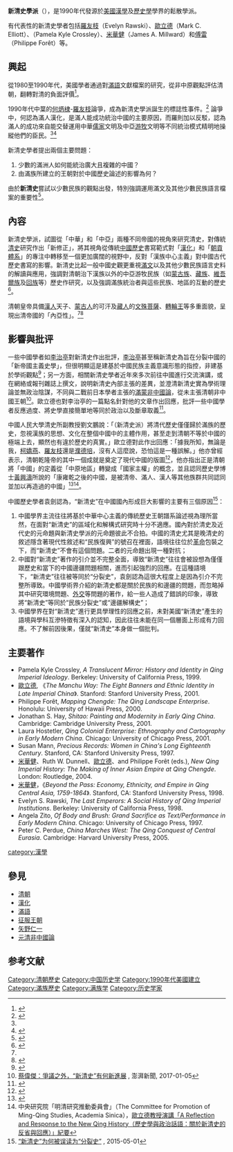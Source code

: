 {{expand english|time=2015-10-11T15:12:25+00:00}}
'''新清史學派'''（{{lang-en|New Qing History}}），是1990年代發源於[[美國|美國]][[漢學|漢學]]及[[歷史學|歷史學]]學界的鬆散學派。

有代表性的新清史學者包括[[羅友枝|羅友枝]]（Evelyn Rawski）、[[歐立德|歐立德]]（Mark C. Elliott）、{{le|柯嬌燕|Pamela Kyle Crossley}}（Pamela Kyle Crossley）、[[米華健|米華健]]（James A. Millward）和[[傅雷_(漢學家)|傅雷]]（Philippe Forêt）等。

==興起==
從1980至1990年代，美國學者通過對[[滿語|滿語]]文獻檔案的研究，從非中原觀點評估清朝，翻轉對清的負面評價<ref>{{cite journal |last=Waley-Cohen |first=Johanna |date=2004 |title=The New Qing History |url= |journal=Radical History Review |language= |volume=88 |issue=1 |pages=193–206 |doi= |issn= |jstor= |quote=Taken together, then, one of the most important findings of the new Qing history is that in many different spheres, we should think not so much in terms of binary opposites as in terms of   a   progressive   erasure   of   clear   demarcations   in   favor   of   a   process   of   continuum   and   of simultaneity—both in those areas in which the Qing played  a   direct   or   deliberate  part and in those beyond their immediate  control. |ref=harv |authorlink=Joanna Waley-Cohen}}</ref>。

1990年代中葉的[[何炳棣|何炳棣]]-[[羅友枝|羅友枝]]論爭，成為新清史學派誕生的標誌性事件。<ref name=":1">{{Cite journal |author=徐泓 |date=2016 |title=“新清史”论争:从何炳棣、罗友枝论战说起 |url=https://core.ac.uk/download/pdf/323950907.pdf |journal=首都师范大学学报 |issue=228 |access-date=2022-05-27 |archive-date=2022-05-27 |archive-url=https://web.archive.org/web/20220527155159/https://core.ac.uk/download/pdf/323950907.pdf }}</ref> 論爭中，何認為滿人漢化，是滿人能成功統治中國的主要原因，而羅則加以反駁，認為滿人的成功來自能交替運用中華[[儒家|儒家]]文明及中亞[[游牧|游牧]]文明等不同統治模式精明地操縱他們的臣民。<ref name=":1" /><ref name=":0">{{cite journal |last=Waley-Cohen |first=Johanna |date=2004 |title=The New Qing History |url= |journal=Radical History Review |language= |volume=88 |issue=1 |pages=193–206 |doi= |issn= |jstor= |quote=The Qianlong emperor in particular was famously skilled at presenting a different face to different subjects.  While to his Chinese subjects he presented himself as a thoroughly Confucian ruler, to others he offered a different image. |ref=harv |authorlink=Joanna Waley-Cohen}}</ref>

新清史學者提出兩個主要問題：
#少數的滿洲人如何能統治廣大且複雜的中國？
#由滿族所建立的王朝對於中國歷史論述的影響為何？

由於'''新清史'''嘗試以少數民族的觀點出發，特別強調運用滿文及其他少數民族語言檔案的重要性<ref>{{Cite web|title=「新清史研究讀書會」 第一次讀書會紀要|url=http://mingching.sinica.edu.tw/Project_Plan/116|accessdate=2016-02-12|archive-url=https://web.archive.org/web/20210109214524/http://mingching.sinica.edu.tw/Project_Plan/116|archive-date=2021-01-09|dead-url=no}}</ref>。

== 內容 ==
{{Expand section|time=2022-5-27}}
新清史學派，試圖從「中華」和「中亞」兩種不同帝國的視角來研究清史，對傳統[[清朝歷史|清史]]研究作出「新修正」，將其視角從傳統[[中國歷史|中國歷史]]書寫範式對「[[漢化|漢化]]」和「[[朝貢體系|朝貢體系]]」的專注中轉移至一個更加廣闊的視野中，反對「漢族中心主義」對中國古代歷史書寫的影響。新清史比起一般中國史觀更重視[[滿文|滿文]]以及其他少數民族語言史料的解讀與應用，強調對清朝治下漢族以外的中亞游牧民族（如[[蒙古族|蒙古族]]、[[藏族|藏族]]、[[維吾爾族|維吾爾族]]及[[回族|回族]]等）歷史作研究，以及強調滿族統治者與這些民族、地區的互動的歷史<ref>{{cite news |author1=沈衞榮 |title=沈衞榮看“新清史”的熱鬧和門道①：“清世界主義”的意義 |url=https://hk.saowen.com/a/e113dac66b0425c28dbf3560446f894503b5abe1da7cf1e6a0a0a2f3baf73715 |date=2017-09-04 |access-date=2019-01-16 |archive-url=https://web.archive.org/web/20190116201053/https://hk.saowen.com/a/e113dac66b0425c28dbf3560446f894503b5abe1da7cf1e6a0a0a2f3baf73715 |archive-date=2019-01-16 |dead-url=yes }}</ref>。

清朝皇帝具備[[漢人|漢人]]天子、[[蒙古人|蒙古人]]的可汗及[[藏人|藏人]]的[[文殊菩薩|文殊菩薩]]、[[轉輪王|轉輪王]]等多重面貌，呈現出清帝國的「內亞性」。<ref name=":0" /><ref>{{Cite book|title=清初君主集權與民族政策 ──從「新清史學派」的觀點考察|last=陳永明|publisher=香港大學中文學院|chapter=滿清皇帝的多重身分：滿洲人的汗；漢人的「聖天子」；蒙古及西藏人的護法神}}</ref>

== 影響與批评 ==
一些中國學者如[[李治亭|李治亭]]對新清史作出批評，[[李治亭|李治亭]]甚至稱新清史為旨在分裂中國的「新帝國主義史學」，但很明顯這是建基於中國民族主義意識形態的指控，非建基於學術觀點<ref>{{Cite journal |author=李治亭 |date=2015-04-20|title="新清史":新帝国主义史学标本 |journal=中国社会科学报 |issue=728}}</ref>；另一方面，相關新清史學者近年來多次前往中國進行交流演講，或在網絡或報刊雜誌上撰文，說明新清史內部主張的差異，並澄清新清史實為學術理論並無政治陰謀，不同與二戰前日本學者主張的[[滿蒙非中國論|滿蒙非中國論]]，從未主張清朝非中國王朝<ref>[http://www.thepaper.cn/newsDetail_forward_1587104 蔡偉傑：爭議之外，“新清史”有何新進展] {{Wayback|url=http://www.thepaper.cn/newsDetail_forward_1587104 |date=20170116155102 }}, 澎湃新聞, 2017-01-05</ref>。歐立德也對李治亭的一篇點名針對他的文章作出回應，批評一些中國學者反應過度、將史學直接簡單地等同於政治以及斷章取義<ref>{{Cite web |url=https://history-in-china.net/2015/05/21/putting-things-in-context-a-contribution-to-the-nqh-debate-by-professor-mark-c-elliott/ |title=Things in Context: a contribution to the NQH debate by Professor Mark C. Elliott |accessdate=2017-02-15 |archive-date=2017-01-16 |archive-url=https://web.archive.org/web/20170116154120/https://history-in-china.net/2015/05/21/putting-things-in-context-a-contribution-to-the-nqh-debate-by-professor-mark-c-elliott/ |dead-url=no }}</ref>。

中國人民大學清史所副教授劉文鵬說：「（新清史派）將清代歷史僅僅歸於滿族的歷史，忽視漢族的思想、文化在整個中國中的主體作用，甚至走到清朝不等於中國的極端上去，顯然也有違於歷史的真實。」歐立德對此作出回應：「據我所知，無論是我，[[柯嬌燕|柯嬌燕]]、[[羅友枝|羅友枝]]還是[[濮德培|濮德培]]，沒有人這麼說，恐怕這是一種誤解。」他亦曾經表示，清朝乾隆帝的其中一個成就是奠定了現代中國的版圖<ref>{{cite book|author=Mark C. Elliott|title=Emperor Qianlong: Son of Heaven, Man of the World|url=https://books.google.com/books?id=WpsMAQAAMAAJ|year=2009|publisher=Longman|isbn=978-0-321-08444-6 | page=86}}</ref>，他亦指出正是清朝將「中國」的定義從「中原地區」轉變成「國家主權」的概念，並且認同歷史學博士[[黃興濤|黃興濤]]所說的「康雍乾之後的中國，是被清帝、滿人、漢人等其他族群共同認同並加以再造過的中國」<ref>{{cite journal |last=Elliott |first=Mark C. |title=The Limits of Tartary: Manchuria in Imperial and National Geographies |journal=The Journal of Asian Studies |volume=59 |issue=3 |year=2000 |doi=10.2307/2658945 |page=638 |jstor=2658945 |url=http://www.jstor.org/stable/2658945?seq=36 |access-date=2017-02-15 |archive-date=2016-09-18 |archive-url=https://web.archive.org/web/20160918233607/http://www.jstor.org/stable/2658945?seq=36 |dead-url=yes }}</ref><ref>中央研究院「明清研究推動委員會」（The Committee for Promotion of Ming-Qing Studies, Academia Sinica），[https://zh.wikipedia.org/w/index.php?title=元清非中國論&action=edit&section=7 歐立德教授演講「A Reflection and Response to the New Qing History（歷史學與政治話語：關於新清史的反省與回應）」紀要]</ref>。

中國歷史學者袁劍認為，“新清史”在中國國內形成巨大影響的主要有三個原因<ref>[http://www.thepaper.cn/www/resource/jsp/newsDetail_forward_1326762 “新清史”为何被误读为“分裂史” ] {{Wayback|url=http://www.thepaper.cn/www/resource/jsp/newsDetail_forward_1326762|date=20170305001428}}, 2015-05-01</ref>：
#中國學界主流往往將基於中華中心主義的傳統歷史王朝譜系論述視為理所當然，在面對“新清史”的區域化和解構式研究時十分不適應。國內對於清史及近代史的元命題與新清史學派的元命題彼此不合拍。中國的清史尤其是晚清史的敘述隱含著現代性敘述和“民族復興”的號召在裡面，語境往往位於[[革命|革命]]包裝之下，而“新清史”不會有這個問題。二者的元命題出現一種對抗；
#中國對“新清史”著作的引介並不完整全面，導致“新清史”往往會被設想為僅僅跟歷史和當下的中國邊疆問題相關，進而引起強烈的回應。在這種語境下，“新清史”往往被等同於“分裂史”，袁劍認為這很大程度上是因為引介不完整所導致。中國學術界介紹的新清史都是關於民族的和邊疆的問題，而忽略掉其中研究環境問題、[[外交|外交]]等問題的著作，給一些人造成了錯誤的印象，導致將“新清史”等同於“民族分裂史”或“邊疆解構史”；
#中國學界在對“新清史”進行更具學理性的回應之前，未對美國“新清史”產生的語境與學科互滲特徵有深入的認知，因此往往未能在同一個層面上形成有力回應。不了解前因後果，僅就“新清史”本身做一個批判。

==主要著作==
* Pamela Kyle Crossley, ''A Translucent Mirror: History and Identity in Qing Imperial Ideology''. Berkeley: University of California Press, 1999.
* [[歐立德|歐立德]], 《''The Manchu Way: The Eight Banners and Ethnic Identity in Late Imperial China''》. Stanford: Stanford University Press, 2001.
* Philippe Forêt, ''Mapping Chengde: The Qing Landscape Enterprise''. Honolulu: University of Hawaii Press, 2000.
* Jonathan S. Hay, ''Shitao: Painting and Modernity in Early Qing China''. Cambridge: Cambridge University Press, 2001.
* Laura Hostetler, ''Qing Colonial Enterprise: Ethnography and Cartography in Early Modern China''. Chicago: University of Chicago Press, 2001.
* Susan Mann, ''Precious Records: Women in China's Long Eighteenth Century''. Stanford, CA: Stanford University Press, 1997.
* [[米華健|米華健]]、Ruth W. Dunnell、[[歐立德|歐立德]]、and Philippe Forêt (eds.), ''New Qing Imperial History: The Making of Inner Asian Empire at Qing Chengde''. London: Routledge, 2004.
* [[米華健|米華健]]，《''Beyond the Pass: Economy, Ethnicity, and Empire in Qing Central Asia, 1759-1864''》. Stanford, CA: Stanford University Press, 1998.
* Evelyn S. Rawski, ''The Last Emperors: A Social History of Qing Imperial Institutions''. Berkeley: University of California Press, 1998.
* Angela Zito, ''Of Body and Brush: Grand Sacrifice as Text/Performance in Early Modern China''. Chicago: University of Chicago Press, 1997.
* Peter C. Perdue, ''China Marches West: The Qing Conquest of Central Eurasia''. Cambridge: Harvard University Press, 2005. 
[[Category:清朝歷史|Category:清朝歷史]]
[[category:漢學|category:漢學]]
[[Category:中国历史学|Category:中国历史学]]
[[Category:1990年代美國建立|Category:1990年代美國建立]]
[[Category:滿族歷史|Category:滿族歷史]]
[[Category:满族学|Category:满族学]]
[[Category:历史学家|Category:历史学家]]

==參見==
*[[清朝|清朝]]
*[[漢化|漢化]]
*[[滿語|滿語]]
*[[征服王朝|征服王朝]]
*[[矢野仁一|矢野仁一]]
*[[元清非中國論|元清非中國論]]
==参考文献==
{{reflist}}